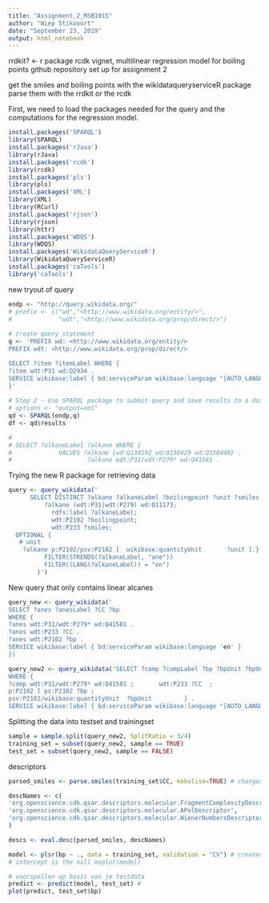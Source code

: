 ```yaml
---
title: "Assignment_2_MSB1015"
author: "Wiep Stikvoort"
date: "September 23, 2019"
output: html_notebook
---
```

rrdkit? <- r package
rcdk vignet, multilinear regression model for boiling points
github repository set up for assignment 2

get the smiles and boiling points with the wikidataqueryserviceR package
parse them with the rrdkit or the rcdk

First, we need to load the packages needed for the query and the computations for the regression model. 
```r
install.packages('SPARQL')
library(SPARQL)
install.packages('rJava')
library(rJava)
install.packages('rcdk')
library(rcdk)
install.packages('pls')
library(pls)
install.packages('XML')
library(XML)
library(RCurl)
install.packages('rjson')
library(rjson)
library(httr)
install.packages('WDQS')
library(WDQS)
install.packages('WikidataQueryServiceR')
library(WikidataQueryServiceR)
install.packages('caTools')
library('caTools')

```


new tryout of query
```r
endp <- "http://query.wikidata.org/"
# prefix <- c("wd","<http://www.wikidata.org/entity/>",
#             "wdt","<http://www.wikidata.org/prop/direct/>")
 
# create query statement
q <- 'PREFIX wd: <http://www.wikidata.org/entity/>
PREFIX wdt: <http://www.wikidata.org/prop/direct/>

SELECT ?item ?itemLabel WHERE {
?item wdt:P31 wd:Q2934 .
SERVICE wikibase:label { bd:serviceParam wikibase:language "[AUTO_LANGUAGE],en". }
}'
 
# Step 2 - Use SPARQL package to submit query and save results to a data frame
# options <- "output=xml" 
qd <- SPARQL(endp,q)
df <- qd$results

# 
# SELECT ?alkaneLabel ?alkane WHERE {
#             VALUES ?alkane {wd:Q134192 wd:Q150429 wd:Q150440} .
#                     ?alkane wdt:P31/wdt:P279* wd:Q41581 .
```


Trying the new R package for retrieving data

```r
query <- query_wikidata('
      SELECT DISTINCT ?alkane ?alkaneLabel ?boilingpoint ?unit ?smiles WHERE {
          ?alkane (wdt:P31|wdt:P279) wd:Q11173;
            rdfs:label ?alkaneLabel;
            wdt:P2102 ?boilingpoint;
            wdt:P233 ?smiles;
  OPTIONAL {
   # unit 
    ?alkane p:P2102/psv:P2102 [  wikibase:quantityUnit       ?unit ].}
          FILTER(STRENDS(?alkaneLabel, "ane"))
          FILTER((LANG(?alkaneLabel)) = "en")
        }')

```
New query that only contains linear alcanes
```r
query_new <- query_wikidata('
SELECT ?anes ?anesLabel ?CC ?bp
WHERE {
?anes wdt:P31/wdt:P279* wd:Q41581 .
?anes wdt:P233 ?CC .
?anes wdt:P2102 ?bp .
SERVICE wikibase:label { bd:serviceParam wikibase:language 'en' }
})
```


``` r
query_new2 <- query_wikidata('SELECT ?comp ?compLabel ?bp ?bpUnit ?bpUnitLabel ?CC
WHERE {   
?comp wdt:P31/wdt:P279* wd:Q41581 ;       wdt:P233 ?CC  ;
p:P2102 [ ps:P2102 ?bp ;  
psv:P2102/wikibase:quantityUnit  ?bpUnit         ] .  
SERVICE wikibase:label { bd:serviceParam wikibase:language "[AUTO_LANGUAGE],en". } }')
```

Splitting the data into testset and trainingset
```r
sample = sample.split(query_new2, SplitRatio = 3/4)
training_set = subset(query_new2, sample == TRUE)
test_set = subset(query_new2, sample == FALSE)
```

descriptors 
```r
parsed_smiles <- parse.smiles(training_set$CC, kekulise=TRUE) # changes it into a format IAtomContainer

descNames <- c(
'org.openscience.cdk.qsar.descriptors.molecular.FragmentComplexityDescriptor',
'org.openscience.cdk.qsar.descriptors.molecular.APolDescriptor',
'org.openscience.cdk.qsar.descriptors.molecular.WienerNumbersDescriptor'
)

descs <- eval.desc(parsed_smiles, descNames)

```

``` r

model <- plsr(bp ~ ., data = training_set, validation = "CV") # creates a model for each component
# intercept is the null moplot(model)

# voorspellen op basis van je testdata
predict <- predict(model, test_set) # 
plot(predict, test_set$bp)
```

